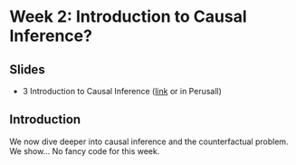 # Week 2: Introduction to Causal Inference?

## Slides{.unnumbered}

- 3 Introduction to Causal Inference ([link](https://github.com/svallejovera/regression_ci/blob/main/slide/2%20What%20is%20Causal%20Inference.pptx) or in Perusall) 

## Introduction

We now dive deeper into causal inference and the counterfactual problem. We show... No fancy code for this week. 